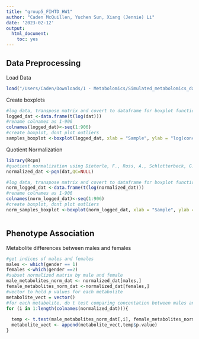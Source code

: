 ```yaml
---
title: "group5_FIHTD_HW1"
author: "Caden McQuillen, Yuchen Sun, Xiang (Jennie) Li"
date: '2023-02-12'
output:
  html_document:
    toc: yes
---
```


## Data Preprocessing

Load Data
```r
load("/Users/Caden/Downloads/1 - Metabolomics/Simulated_metabolomics_data.RData")
```
Create boxplots
```r
#log data, transpose matrix and covert to dataframe for boxplot function
logged_dat <-data.frame(t(log(dat)))
#rename colnames as 1-906
colnames(logged_dat)<-seq(1:906)
#create boxplot, dont plot outliers
samples_boxplot <-boxplot(logged_dat, xlab = "Sample", ylab = "log(concentration)" , outline = FALSE)


```


Quotient Normalization
```r
library(Rcpm)
#quotient normalization using Dieterle, F., Ross, A., Schlotterbeck, G. & Senn, H. Probabilistic Quotient Normalization as Robust Method to Account for Dilution of Complex Biological Mixtures. Application in H1 NMR Metabonomics. Anal. Chem. 78, 4281-4290 (2006).
normalized_dat <-pqn(dat,QC=NULL)

#log data, transpose matrix and covert to dataframe for boxplot function
norm_logged_dat <-data.frame(t(log(normalized_dat)))
#rename colnames as 1-906
colnames(norm_logged_dat)<-seq(1:906)
#create boxplot, dont plot outliers 
norm_samples_boxplot <-boxplot(norm_logged_dat, xlab = "Sample", ylab = "log(concentration)" , outline = FALSE)



```


## Phenotype Association

Metabolite differences between males and females
```r
#get indices of males and females
males <- which(gender == 1)
females <-which(gender ==2)
#subset normalized matrix by male and female
male_metabolites_norm_dat <- normalized_dat[males,]
female_metabolites_norm_dat <-normalized_dat[females,]
#vector to hold p values for each metabolite
metabolite_vect = vector()
#for each metabolite, do t test comparing concentation between males and females
for (i in 1:length(colnames(normalized_dat))){
  
  temp <- t.test(male_metabolites_norm_dat[,i], female_metabolites_norm_dat[,i])
  metabolite_vect <- append(metabolite_vect,temp$p.value)
}


```

